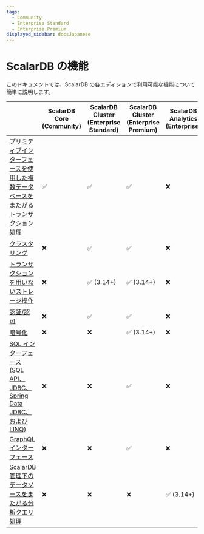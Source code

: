 ```yaml
---
tags:
  - Community
  - Enterprise Standard
  - Enterprise Premium
displayed_sidebar: docsJapanese
---
```


# ScalarDB の機能


<TranslationBanner />

このドキュメントでは、ScalarDB の各エディションで利用可能な機能について簡単に説明します。

|                                                                                                              | ScalarDB Core (Community) | ScalarDB Cluster (Enterprise Standard) | ScalarDB Cluster (Enterprise Premium) | ScalarDB Analytics (Enterprise) |
|---------------------------------------------------------------------------------------------------------------|--------------------------|----------------------------------------|---------------------------------------|---------------------------------|
| [プリミティブインターフェースを使用した複数データベースをまたがるトランザクション処理](getting-started-with-scalardb.mdx)    | ✅                        | ✅                                     | ✅                                   | ❌                              |
| [クラスタリング](scalardb-cluster/developer-guide-for-scalardb-cluster-with-java-api.mdx)                       | ❌                        | ✅                                     | ✅                                   | ❌                              |
| [トランザクションを用いないストレージ操作](develop-run-non-transactional-operations-overview.mdx)                   | ❌                         | ✅ (3.14+)                             | ✅ (3.14+)                           | ❌                              |
| [認証/認可](scalardb-cluster/scalardb-auth-with-sql.mdx)                                                       | ❌                        | ✅                                     | ✅                                    | ❌                             |
| [暗号化](scalardb-cluster/encrypt-data-at-rest.mdx)                                                            | ❌                        | ❌                                     | ✅ (3.14+)                           | ❌                              |
| [SQL インターフェース (SQL API、JDBC、Spring Data JDBC、および LINQ)](scalardb-sql/index.mdx)                      | ❌                        | ❌                                     | ✅                                   | ❌                              |
| [GraphQL インターフェース](scalardb-graphql/index.mdx)                                                           | ❌                        | ❌                                     | ✅                                   | ❌                              |
| [ScalarDB 管理下のデータソースをまたがる分析クエリ処理](scalardb-samples/scalardb-analytics-spark-sample/README.mdx) | ❌                        | ❌                                      | ❌                                  | ✅ (3.14+)                       |
